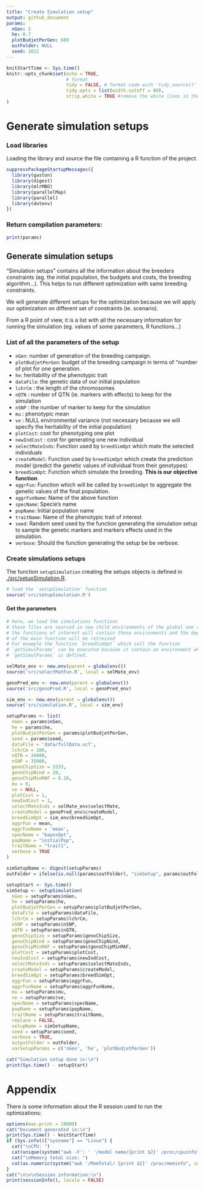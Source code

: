 ```yaml
---
title: "Create Simulation setup"
output: github_document
params:
  nGen: 5
  he: 0.7
  plotBudjetPerGen: 600
  outFolder: NULL
  seed: 2022
---
```


```r
knitStartTime <- Sys.time()
knitr::opts_chunk$set(echo = TRUE,
                      # format
                      tidy = FALSE, # format code with 'tidy_source()'
                      tidy.opts = list(width.cutoff = 80),
                      strip.white = TRUE #remove the white lines in the beginning or end of a source chunk
)
```

# Generate simulation setups

### Load libraries

Loading the library and source the file containing a R function of the project.

```r
suppressPackageStartupMessages({
  library(gaston)
  library(digest)
  library(mlrMBO)
  library(parallelMap)
  library(parallel)
  library(dotenv)
})
```

### Return compilation parameters:

```r
print(params)
```


## Generate simulation setups

"Simulation setups" contains all the information about the breeders constraints (eg. the initial population, the budgets and costs, the breeding algorithm...). This helps to run different optimization with same breeding constraints.

We will generate different setups for the optimization because we will apply our optimization on different set of constraints (ie. scenario).

From a R point of view, it is a list with all the necessary information for running the simulation (eg. values of some parameters, R functions...)


### List of all the parameters of the setup

- `nGen`: number of generation of the breeding campaign.
- `plotBudjetPerGen`: budget of the breeding campaign in terms of "number of plot for one generation.
- `he`: heritability of the phenotypic trait
- `dataFile`: the genetic data of our initial population
- `lchrCm` : the length of the chromosomes
- `nQTN` : number of QTN (ie. markers with effects) to keep for the simulation
- `nSNP` : the number of marker to keep for the simulation
- `mu` : phenotypic mean
- `ve` : NULL environmental variance (not necessary because we will specify the heritability of the initial population)
- `plotCost`: cost for phenotyping one plot
- `newIndCost` : cost for generating one new individual
- `selectMateInds`: Function used by `breedSimOpt` which mate the selected individuals
- `createModel`: Function used by `breedSimOpt` which create the prediction model (predict the genetic values of individual from their genotypes)
- `breedSimOpt`: Function which simulate the breeding. **This is our objective function**.
- `aggrFun`: Function which will be called by `breedSimOpt` to aggregate the genetic values of the final population.
- `aggrFunName`: Name of the above function
- `specName`: Specie's name
- `popName`: Initial population name
- `traitName`: Name of the phenotypic trait of interest
- `seed`: Random seed used by the function generating the simulation setup to sample the genetic markers and markers effects used in the simulation.
- `verbose`: Should the function generating the setup be be verbose.


### Create simulations setups

The function `setupSimulation` creating the setups objects is defined in [./src/setupSimulation.R](./src/setupSimulation.R).

```r
# load the `setupSimulation` function
source('src/setupSimulation.R')
```

#### Get the parameters

```r
# here, we load the simulations functions
# those files are sourced in new child environments of the global one so that
# the functions of interest will contain those environments and the dependencies
# of the main function will be retreived
# For example the function `breedSimOpt` which call the function
# `getSimulParams` can be executed because it contain an environment where
# `getSimulParams` is defined.

selMate_env <- new.env(parent = globalenv())
source('src/selectMatFun.R', local = selMate_env)

genoPred_env <- new.env(parent = globalenv())
source('src/genoPred.R', local = genoPred_env)

sim_env <- new.env(parent = globalenv())
source('src/simulation.R', local = sim_env)
```

```r
setupParams <- list(
  nGen = params$nGen,
  he = params$he,
  plotBudjetPerGen = params$plotBudjetPerGen,
  seed = params$seed,
  dataFile = 'data/fullData.vcf',
  lchrCm = 100,
  nQTN = 34000,
  nSNP = 35000,
  genoChipSize = 3333,
  genoChipNind = 20,
  genoChipMinMAF = 0.10,
  mu = 0,
  ve = NULL,
  plotCost = 1,
  newIndCost = 1,
  selectMateInds = selMate_env$selectMate,
  createModel = genoPred_env$createModel,
  breedSimOpt = sim_env$breedSimOpt,
  aggrFun = mean,
  aggrFunName = 'mean',
  specName = "bayesOpt",
  popName = "initialPop",
  traitName = "trait1",
  verbose = TRUE
)

simSetupName <- digest(setupParams)
outFolder = ifelse(is.null(params$outFolder), "simSetup", params$outFolder)
```




```r
setupStart <- Sys.time()
simSetup <- setupSimulation(
  nGen = setupParams$nGen, 
  he = setupParams$he, 
  plotBudjetPerGen = setupParams$plotBudjetPerGen, 
  dataFile = setupParams$dataFile, 
  lchrCm = setupParams$lchrCm, 
  nSNP = setupParams$nSNP, 
  nQTN = setupParams$nQTN, 
  genoChipSize = setupParams$genoChipSize,
  genoChipNind = setupParams$genoChipNind,
  genoChipMinMAF = setupParams$genoChipMinMAF,
  plotCost = setupParams$plotCost, 
  newIndCost = setupParams$newIndCost, 
  selectMateInds = setupParams$selectMateInds, 
  createModel = setupParams$createModel, 
  breedSimOpt = setupParams$breedSimOpt, 
  aggrFun = setupParams$aggrFun, 
  aggrFunName = setupParams$aggrFunName, 
  mu = setupParams$mu, 
  ve = setupParams$ve, 
  specName = setupParams$specName, 
  popName = setupParams$popName, 
  traitName = setupParams$traitName, 
  replace = FALSE, 
  setupName = simSetupName, 
  seed = setupParams$seed, 
  verbose = TRUE, 
  outputFolder = outFolder,
  varSetupParams = c('nGen', 'he', 'plotBudjetPerGen'))

cat("Simulation setup done in:\n")
print(Sys.time() - setupStart)
```


# Appendix {-}

There is some information about the R session used to run the optimizations:

```r
options(max.print = 10000)
cat("Document generated in:\n")
print(Sys.time() - knitStartTime)
if (Sys.info()["sysname"] == "Linux") {
  cat("\nCPU: ")
  cat(unique(system("awk -F': ' '/model name/{print $2}' /proc/cpuinfo", intern = T)))
  cat("\nMemory total size: ")
  cat(as.numeric(system("awk '/MemTotal/ {print $2}' /proc/meminfo", intern = T))*10^(-6), "GB")
}
cat("\n\n\nSession information:\n")
print(sessionInfo(), locale = FALSE)
```
